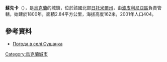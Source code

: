 {{coord|50|6|3|N|29|37|47|E|scale:30000|display=title}}

'''蘇先卡'''（{{lang-uk|Сущанка}}），是[[烏克蘭|烏克蘭]]的城鎮，位於該國北部[[日托米爾州|日托米爾州]]，由[[波皮利尼亞區|波皮利尼亞區]]負責管轄，始建於1800年，面積2.84平方公里，海拔高度162米，2001年人口404。

==參考資料==
* [http://weather.in.ua/ua/zhitomirskaja/25671 Погода в селі Сущанка] {{Wayback|url=http://weather.in.ua/ua/zhitomirskaja/25671 |date=20160305213741 }}

{{Ukraine-geo-stub}}
[[Category:烏克蘭城市|Category:烏克蘭城市]]
